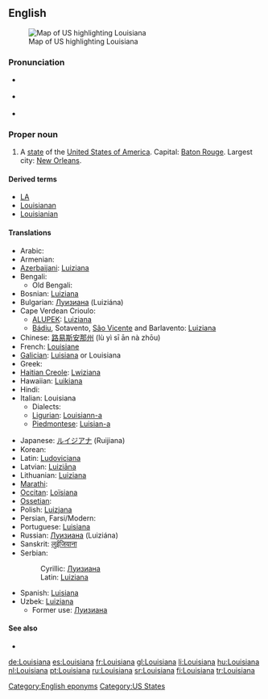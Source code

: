 ==English==
[[Image:Map of USA highlighting Louisiana.png|thumb|right|Map of US highlighting Louisiana]]

===Pronunciation===
* {{a|GenAm}} {{IPA|/luːˌiːziːˈænə/}}
*: {{audio|en-us-Louisiana.ogg|Audio (GenAm)}}
* {{a|Southern US}} {{IPA|/luːziːˈænə/}}
*: {{audio|en-us-Louisiana-2.ogg|Audio (Southern US)}}
* {{rhymes|ænə}}

===Proper noun===
{{en-proper noun}}

# A [[state]] of the [[United States of America]]. Capital: [[Baton Rouge]]. Largest city: [[New Orleans]].

====Derived terms====
* [[LA]]
* [[Louisianan]]
* [[Louisianian]]

====Translations====
{{trans-top|US state}}
* Arabic: {{t-|ar|لويزيانا|ch=Ar}}
* Armenian: {{t-|hy|Լուիզիանա|tr=Luyiziana|ch=Arm}}
* [[Azerbaijani]]: [[Luiziana#Azerbaijani|Luiziana]]
* Bengali: {{t-|bn|লুইজিয়ানা|ch=Beng}}
** Old Bengali: {{t-|bpy|লুইসিয়ানা|ch=Beng}}
* Bosnian: [[Luiziana#Bosnian|Luiziana]] {{f}}
* Bulgarian: [[Луизиана]] (Luiziána) {{f}}
* Cape Verdean Crioulo:
** [[ALUPEK]]: [[Luiziana#Cape Verdean Crioulo|Luiziana]]
** [[Bádiu]], Sotavento, [[São Vicente]] and Barlavento: [[Luiziana#Cape Verdean Crioulo|Luiziana]]
* Chinese: [[路易斯安那州]] (lù yì sī ān nà zhōu)
* French: [[Louisiane]] {{f}}
* [[Galician]]: [[Luisiana]] or Louisiana {{f}}
* Greek: {{t-|el|Λουιζιάνα|tr-Louiziana}}
* [[Haitian Creole]]: [[Lwiziana]] {{f}}
* Hawaiian: [[Luikiana]]
* Hindi: {{t-|hi|लुईज़ियाना|ch=Hi}}
* Italian: Louisiana
** Dialects:
** [[Ligurian]]: [[Louisiann-a]]
** [[Piedmontese]]: [[Luisian-a]]
{{trans-mid}}
* Japanese: [[ルイジアナ]] (Ruijiana)
* Korean: {{t-|ko|루이지애나 주|tr=Luisiana chu}}
* Latin: [[Ludoviciana]] {{f}}
* Latvian: [[Luiziāna]]
* Lithuanian: [[Luiziana]]
* [[Marathi]]: {{t-|mr|लुईझियाना}}
* [[Occitan]]: [[Loïsiana]]
* [[Ossetian]]: {{t-|os|Луизианæ|tr=[[Luizianae]]|ch=Cyrl}}
* Polish: [[Luizjana]] {{f}}
* Persian, Farsi/Modern: {{t-|fa|لوئیزیانا}}
* Portuguese: [[Luisiana]] {{f}}
* Russian: [[Луизиана#Russian|Луизиана]] (Luiziána) {{f}}
* Sanskrit: [[लुईजियाना]]
* Serbian:
*: Cyrillic: [[Луизиана#Serbian|Луизиана]] {{f}}
*: Latin: [[Luiziana#Serbian|Luiziana]] {{f}}
* Spanish: [[Luisiana]]
* Uzbek: [[Luiziana]]
** Former use: [[Луизиана]]
{{trans-bottom}}

====See also====
* {{pedialite}}

[[Category:English eponyms]]
[[Category:US States]]

[[de:Louisiana]]
[[es:Louisiana]]
[[fr:Louisiana]]
[[gl:Louisiana]]
[[li:Louisiana]]
[[hu:Louisiana]]
[[nl:Louisiana]]
[[pt:Louisiana]]
[[ru:Louisiana]]
[[sr:Louisiana]]
[[fi:Louisiana]]
[[tr:Louisiana]]